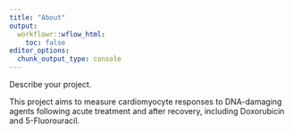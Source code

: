 ```yaml
---
title: "About"
output:
  workflowr::wflow_html:
    toc: false
editor_options:
  chunk_output_type: console
---
```


Describe your project.

This project aims to measure cardiomyocyte responses to DNA-damaging agents following acute treatment and after recovery, including Doxorubicin and 5-Fluorouracil. 
